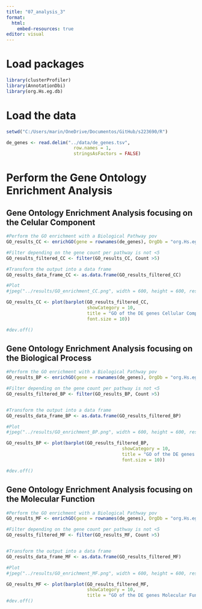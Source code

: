 ```yaml
---
title: "07_analysis_3"
format:
  html:
    embed-resources: true
editor: visual
---
```


# Load packages

```r
library(clusterProfiler)
library(AnnotationDbi)
library(org.Hs.eg.db)
```

# Load the data

```r
setwd("C:/Users/marin/OneDrive/Documentos/GitHub/s223690/R")

de_genes <- read.delim("../data/de_genes.tsv", 
                         row.names = 1, 
                         stringsAsFactors = FALSE)
```

# Perform the Gene Ontology Enrichment Analysis

## Gene Ontology Enrichment Analysis focusing on the Celular Component

```r
#Perform the GO enrichment with a Biological Pathway pov
GO_results_CC <- enrichGO(gene = rownames(de_genes), OrgDb = "org.Hs.eg.db", keyType = "SYMBOL", ont = "CC")

#Filter depending on the gene count per pathway is not <5
GO_results_filtered_CC <- filter(GO_results_CC, Count >5)

#Transform the output into a data frame
GO_results_data_frame_CC <- as.data.frame(GO_results_filtered_CC)

#Plot
#jpeg("../results/GO_enrichment_CC.png", width = 600, height = 600, res = 100)

GO_results_CC <- plot(barplot(GO_results_filtered_CC,
                              showCategory = 10,
                              title = "GO of the DE genes Cellular Component",
                              font.size = 10))

#dev.off()
```

## Gene Ontology Enrichment Analysis focusing on the Biological Process

```r
#Perform the GO enrichment with a Biological Pathway pov
GO_results_BP <- enrichGO(gene = rownames(de_genes), OrgDb = "org.Hs.eg.db", keyType = "SYMBOL", ont = "BP")

#Filter depending on the gene count per pathway is not <5
GO_results_filtered_BP <- filter(GO_results_BP, Count >5)


#Transform the output into a data frame
GO_results_data_frame_BP <- as.data.frame(GO_results_filtered_BP)

#Plot
#jpeg("../results/GO_enrichment_BP.png", width = 600, height = 600, res = 100)

GO_results_BP <- plot(barplot(GO_results_filtered_BP, 
                                           showCategory = 10,
                                           title = "GO of the DE genes Biological Process",
                                           font.size = 10))

#dev.off()
```

## Gene Ontology Enrichment Analysis focusing on the Molecular Function

```r
#Perform the GO enrichment with a Biological Pathway pov
GO_results_MF <- enrichGO(gene = rownames(de_genes), OrgDb = "org.Hs.eg.db", keyType = "SYMBOL", ont = "MF")

#Filter depending on the gene count per pathway is not <5
GO_results_filtered_MF <- filter(GO_results_MF, Count >5)


#Transform the output into a data frame
GO_results_data_frame_MF <- as.data.frame(GO_results_filtered_MF)

#Plot
#jpeg("../results/GO_enrichment_MF.png", width = 600, height = 600, res = 100)

GO_results_MF <- plot(barplot(GO_results_filtered_MF, 
                              showCategory = 10,
                              title = "GO of the DE genes Molecular Function",                                        font.size = 10))
#dev.off()
```
